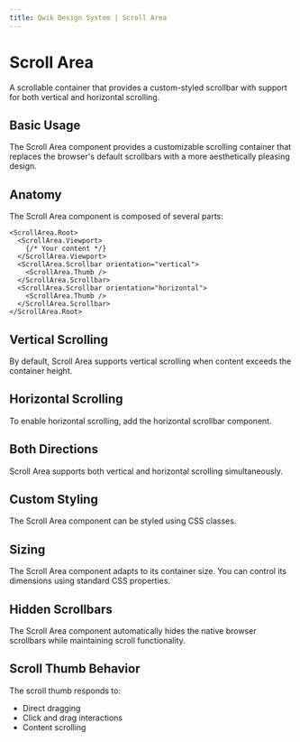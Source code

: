```yaml
---
title: Qwik Design System | Scroll Area
---
```


# Scroll Area

A scrollable container that provides a custom-styled scrollbar with support for both vertical and horizontal scrolling.

<Showcase name="vertical" />

## Basic Usage

The Scroll Area component provides a customizable scrolling container that replaces the browser's default scrollbars with a more aesthetically pleasing design.

## Anatomy

The Scroll Area component is composed of several parts:

```tsx
<ScrollArea.Root>
  <ScrollArea.Viewport>
    {/* Your content */}
  </ScrollArea.Viewport>
  <ScrollArea.Scrollbar orientation="vertical">
    <ScrollArea.Thumb />
  </ScrollArea.Scrollbar>
  <ScrollArea.Scrollbar orientation="horizontal">
    <ScrollArea.Thumb />
  </ScrollArea.Scrollbar>
</ScrollArea.Root>
```

## Vertical Scrolling
By default, Scroll Area supports vertical scrolling when content exceeds the container height.

<Showcase name="vertical" />

## Horizontal Scrolling
To enable horizontal scrolling, add the horizontal scrollbar component.
<Showcase name="horizontal" />

## Both Directions
Scroll Area supports both vertical and horizontal scrolling simultaneously.
<Showcase name="both" />

## Custom Styling
The Scroll Area component can be styled using CSS classes.

## Sizing
The Scroll Area component adapts to its container size. You can control its dimensions using standard CSS properties.

## Hidden Scrollbars
The Scroll Area component automatically hides the native browser scrollbars while maintaining scroll functionality.

## Scroll Thumb Behavior
The scroll thumb responds to:

* Direct dragging
* Click and drag interactions
* Content scrolling
